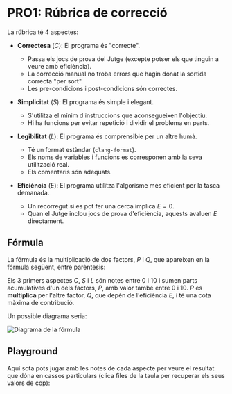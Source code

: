 
# PRO1: Rúbrica de correcció

La rúbrica té 4 aspectes:

<Quadre>

- <span className="text-blue-500">**Correctesa**</span> ($C$): El programa és "correcte". 
  - Passa els jocs de prova del Jutge (excepte potser els que tinguin a veure amb eficiència).
  - La correcció manual no troba errors que hagin donat la sortida correcta "per sort".
  - Les pre-condicions i post-condicions són correctes.

- <span className="text-green-600">**Simplicitat**</span> ($S$): El programa és simple i elegant.
  - S'utilitza el mínim d'instruccions que aconsegueixen l'objectiu.
  - Hi ha funcions per evitar repetició i dividir el problema en parts.

- <span className="text-yellow-600">**Legibilitat**</span> ($L$): El programa és comprensible
  per un altre humà. 
  - Té un format estàndar (`clang-format`).
  - Els noms de variables i funcions es corresponen amb la seva utilització real.
  - Els comentaris són adequats.

- <span className="text-red-500">**Eficiència**</span> ($E$): El programa utilitza l'algorisme més eficient 
  per la tasca demanada.
  - Un recorregut si es pot fer una cerca implica $E = 0$. 
  - Quan el Jutge inclou jocs de prova d'eficiència, aquests avaluen $E$ directament.

</Quadre>

## Fórmula

La fórmula és la multiplicació de dos factors, $P$ i $Q$, que apareixen en la fórmula
següent, entre parèntesis:

<Formula />

Els 3 primers aspectes $C$, $S$ i $L$ són notes entre 0 i 10 i sumen parts acumulatives
d'un dels factors, $P$, amb valor també entre 0 i 10. $P$ es **multiplica** per l'altre
factor, $Q$, que depèn de l'eficiència $E$, i té una cota màxima de contribució.

Un possible diagrama seria:

<div className="flex flex-row justify-center">
  <Image src={diagram} alt="Diagrama de la fórmula" width={600} height={300} />
</div>

## Playground

Aquí sota pots jugar amb les notes de cada aspecte per veure el resultat que dóna en
cassos particulars (clica files de la taula per recuperar els seus valors de cop):

<FormulaPlayGround />
